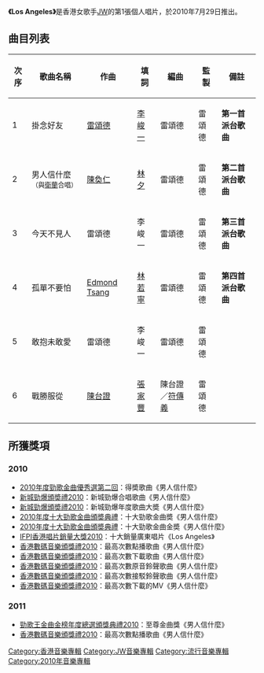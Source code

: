 {{unreferenced|time=2018-05-21T13:53:57+00:00}}
{{Infobox album <!-- See Wikipedia:WikiProject_Albums -->
| name       = Los Angeles
| type       = EP
| artist     = [[JW_(歌手)|JW]]
| cover      = JW Los Angeles.jpg
| released   = 2010年7月29日
| recorded   = 2010年
| genre      = 粵語
| length     = 
| label      = [[A_Music|A Music]]
| producer   = [[雷頌德|雷頌德]]
| reviews    = 
| prev_title = 
| prev_year  = 
| next_title = [[That's_Me|That's Me]]
| next_year  = 2011
}}
'''《Los Angeles》'''是香港女歌手[[JW_(歌手)|JW]]的第1張個人唱片，於2010年7月29日推出。

== 曲目列表 ==
{| class="wikitable"
|-
!次序
!歌曲名稱
!作曲
!填詞
!編曲
!監製
!備註
|-
| 1 || 掛念好友 || [[雷頌德|雷頌德]] || [[李峻一|李峻一]] || 雷頌德 || 雷頌德 || '''第一首派台歌曲'''
|-
| 2 || 男人信什麼<small>（與[[衛蘭|衛蘭]]合唱）</small> || [[陳奐仁|陳奐仁]] || [[林夕|林夕]] || 雷頌德 || 雷頌德 || '''第二首派台歌曲'''
|-
| 3 || 今天不見人 || 雷頌德 || 李峻一 || 雷頌德 || 雷頌德 || '''第三首派台歌曲'''
|-
| 4 || 孤單不要怕 || [[Edmond_Tsang|Edmond Tsang]] || [[林若寧|林若寧]] || 雷頌德 || 雷頌德 || '''第四首派台歌曲'''
|-
| 5 || 敢抱未敢愛 || 雷頌德 || 李峻一 || 雷頌德 || 雷頌德 || 
|-
| 6 || 戰勝服從 || [[陳台證|陳台證]] || [[張家豐|張家豐]] || 陳台證／[[符傳義|符傳義]] || 雷頌德 || 
|}

== 所獲獎項 ==
===2010===
*[[2010年度勁歌金曲優秀選第二回|2010年度勁歌金曲優秀選第二回]]：得奬歌曲《男人信什麼》
*[[新城勁爆頒奬禮2010|新城勁爆頒奬禮2010]]：新城勁爆合唱歌曲《男人信什麼》
*[[新城勁爆頒奬禮2010|新城勁爆頒奬禮2010]]：新城勁爆年度歌曲大奬《男人信什麼》
*[[2010年度十大勁歌金曲頒奬典禮|2010年度十大勁歌金曲頒奬典禮]]：十大勁歌金曲奬《男人信什麼》
*[[2010年度十大勁歌金曲頒奬典禮|2010年度十大勁歌金曲頒奬典禮]]：十大勁歌金曲金奬《男人信什麼》
*[[IFPI香港唱片銷量大獎2010|IFPI香港唱片銷量大獎2010]]：十大銷量廣東唱片《Los Angeles》
*[[香港數碼音樂頒獎禮2010|香港數碼音樂頒獎禮2010]]：最高次數點播歌曲《男人信什麼》
*[[香港數碼音樂頒獎禮2010|香港數碼音樂頒獎禮2010]]：最高次數下載歌曲《男人信什麼》
*[[香港數碼音樂頒獎禮2010|香港數碼音樂頒獎禮2010]]：最高次數原音鈴聲歌曲《男人信什麼》
*[[香港數碼音樂頒獎禮2010|香港數碼音樂頒獎禮2010]]：最高次數接駁鈴聲歌曲《男人信什麼》
*[[香港數碼音樂頒獎禮2010|香港數碼音樂頒獎禮2010]]：最高次數下載的MV《男人信什麼》
===2011===
*[[勁歌王金曲金榜年度總選頒獎典禮2010|勁歌王金曲金榜年度總選頒獎典禮2010]]：至尊金曲獎《男人信什麼》
*[[香港數碼音樂頒獎禮2010|香港數碼音樂頒獎禮2010]]：最高次數點播歌曲《男人信什麼》

[[Category:香港音樂專輯|Category:香港音樂專輯]]
[[Category:JW音樂專輯|Category:JW音樂專輯]]
[[Category:流行音樂專輯|Category:流行音樂專輯]]
[[Category:2010年音樂專輯|Category:2010年音樂專輯]]